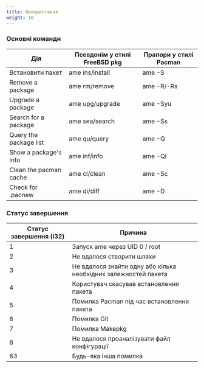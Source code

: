 ```yaml
---
title: Використання
weight: 10
---
```


### Основні команди

| Дія                    | Псевдонім у стилі FreeBSD pkg | Прапори у стилі Pacman |
| ---------------------- | ----------------------------- | ---------------------- |
| Встановити пакет       | ame ins/install               | ame -S                 |
| Remove a package       | ame rm/remove                 | ame -R/-Rs             |
| Upgrade a package      | ame upg/upgrade               | ame -Syu               |
| Search for a package   | ame sea/search                | ame -Ss                |
| Query the package list | ame qu/query                  | ame -Q                 |
| Show a package's info  | ame inf/info                  | ame -Qi                |
| Clean the pacman cache | ame cl/clean                  | ame -Sc                |
| Check for .pacnew      | ame di/diff                   | ame -D                 |

### Статус завершення

| Статус завершення (i32) | Причина                                                         |
| ----------------------- | --------------------------------------------------------------- |
| 1                       | Запуск ame через UID 0 / root                                   |
| 2                       | Не вдалося створити шляхи                                       |
| 3                       | Не вдалося знайти одну або кілька необхідних залежностей пакета |
| 4                       | Користувач скасував встановлення пакета                         |
| 5                       | Помилка Pacman під час встановлення пакета                      |
| 6                       | Помилка Git                                                     |
| 7                       | Помилка Makepkg                                                 |
| 8                       | Не вдалося проаналізувати файл конфігурації                     |
| 63                      | Будь-яка інша помилка                                           |
